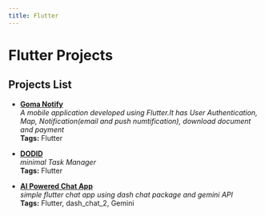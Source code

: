 ```yaml
---
title: Flutter
---
```


# Flutter Projects


## Projects List

- **[Goma Notify](projects/goma-notify)**  
  *A mobile application developed using Flutter.It has User Authentication, Map, Notification(email and push numtification), download document and payment*  
  **Tags:** Flutter

- **[DODID](projects/dodic)**  
  *minimal Task Manager*  
  **Tags:** Flutter
  
  
- **[AI Powered Chat App](projects/gemini-chat-app)**  
  *simple flutter chat app using dash chat package and gemini API*  
  **Tags:** Flutter, dash_chat_2, Gemini


